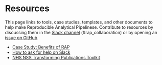 # Resources

This page links to tools, case studies, templates, and other documents to help
make Reproducible Analytical Pipelinese. Contribute to resources by discussing
them in the [Slack
channel](https://govdatascience.slack.com/messages/C6H22U3H9/)
(#rap_collaboration) or by opening an [issue on
GitHub](https://github.com/ukgovdatascience/rap-website/issues).

::: {.unbulleted-list}
* [Case Study: Benefits of RAP](resource-case-study-benefits-2017.html)
* [How to ask for help on Slack](resource-nhs-nss-transforming-publications-toolkit.html)
* [NHS NSS Transforming Publications Toolkit](resource-nhs-nss-transforming-publications-toolkit.html)
:::


